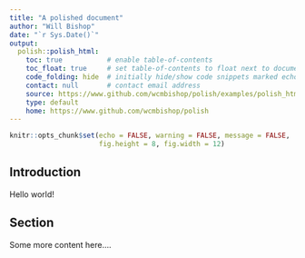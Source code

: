```yaml
---
title: "A polished document"
author: "Will Bishop"
date: "`r Sys.Date()`"
output:
  polish::polish_html:
    toc: true           # enable table-of-contents
    toc_float: true     # set table-of-contents to float next to document
    code_folding: hide  # initially hide/show code snippets marked echo=TRUE
    contact: null       # contact email address
    source: https://www.github.com/wcmbishop/polish/examples/polish_html
    type: default 
    home: https://www.github.com/wcmbishop/polish
---
```


```r
knitr::opts_chunk$set(echo = FALSE, warning = FALSE, message = FALSE,
                      fig.height = 8, fig.width = 12)
```

## Introduction
Hello world!


## Section
Some more content here....